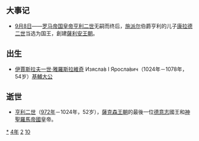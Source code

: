 {{yearTOC|1024|契丹'''[[太平_(遼聖宗)|太平]]四年'''；北宋'''[[天圣|天圣]]二年'''；大理'''[[明通|明通]]二年'''；越南'''[[順天_(李公蘊)|順天]]十五年'''；日本'''[[治安_(後一條天皇)|治安]]四年'''，'''[[萬壽|萬壽]]元年'''}}

== 大事记 ==
*[[9月8日|9月8日]]——[[神圣罗马帝国皇帝|罗马帝国皇帝]][[亨利二世_(神圣罗马帝国)|亨利二世]]无嗣而终后，[[施派尔|施派尔]]伯爵亨利的儿子[[康拉德二世_(神圣罗马帝国)|康拉德二世]]当选为国王，創建[[薩利安王朝|薩利安王朝]]。

== 出生 ==
*[[伊賈斯拉夫一世·雅羅斯拉維奇|伊賈斯拉夫一世·雅羅斯拉維奇]] Изясла́в I Яросла́вич（1024年－1078年，54岁）[[基輔大公|基輔大公]]

== 逝世 ==
{{Wikisource year mention}}
*[[亨利二世_(神圣罗马帝国)|亨利二世]]（[[972年|972年]]－1024年，52岁），[[薩克森王朝|薩克森王朝]]的最後一位[[德意志|德意志]]國王和[[神圣罗马帝国|神聖羅馬帝國]]皇帝。

[[Category:1024年|*]]
[[Category:1020年代|4年]]
[[Category:11世纪各年|2]]
[[Category:甲子年|10]]